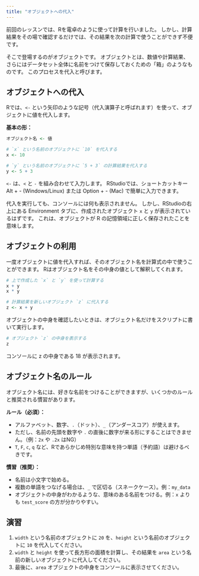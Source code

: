 ```yaml
---
title: "オブジェクトへの代入"
---
```


前回のレッスンでは、Rを電卓のように使って計算を行いました。
しかし、計算結果をその場で確認するだけでは、その結果を次の計算で使うことができず不便です。

そこで登場するのがオブジェクトです。
オブジェクトとは、数値や計算結果、さらにはデータセット全体に名前をつけて保存しておくための「箱」のようなものです。
このプロセスを代入と呼びます。

## オブジェクトへの代入

Rでは、`<-` という矢印のような記号（代入演算子と呼ばれます）を使って、オブジェクトに値を代入します。

**基本の形：**

```r
オブジェクト名 <- 値
```

```r
# `x` という名前のオブジェクトに `10` を代入する
x <- 10

# `y` という名前のオブジェクトに `5 + 3` の計算結果を代入する
y <- 5 + 3
```


`<-` は、`<` と `-` を組み合わせて入力します。
RStudioでは、ショートカットキー Alt + - (Windows/Linux) または Option + - (Mac) で簡単に入力できます。

代入を実行しても、コンソールには何も表示されません。
しかし、RStudioの右上にある Environment タブに、作成されたオブジェクト `x` と `y` が表示されているはずです。
これは、オブジェクトが R の記憶領域に正しく保存されたことを意味します。

## オブジェクトの利用

一度オブジェクトに値を代入すれば、そのオブジェクト名を計算式の中で使うことができます。
Rはオブジェクト名をその中身の値として解釈してくれます。

```r
# 上で作成した `x` と `y` を使って計算する
x + y
x * y

# 計算結果を新しいオブジェクト `z` に代入する
z <- x + y
```

オブジェクトの中身を確認したいときは、オブジェクト名だけをスクリプトに書いて実行します。

```r
# オブジェクト `z` の中身を表示する
z
```

コンソールに z の中身である 18 が表示されます。

## オブジェクト名のルール

オブジェクト名には、好きな名前をつけることができますが、いくつかのルールと推奨される慣習があります。

**ルール（必須）：**

- アルファベット、数字、`.`（ドット）、`_`（アンダースコア）が使えます。
- ただし、名前の先頭を数字や `.` の直後に数字が来る形にすることはできません。（例：`2x` や `.2x` はNG）
- `T`, `F`, `c`, `q` など、Rであらかじめ特別な意味を持つ単語（予約語）は避けるべきです。

**慣習（推奨）：**

- 名前は小文字で始める。
- 複数の単語をつなげる場合は、`_` で区切る（スネークケース）。例：`my_data`
- オブジェクトの中身がわかるような、意味のある名前をつける。例：`x` よりも `test_score` の方が分かりやすい。

## 演習

1. `width` という名前のオブジェクトに `20` を、`height` という名前のオブジェクトに `10` を代入してください。
2. `width` と `height` を使って長方形の面積を計算し、その結果を `area` という名前の新しいオブジェクトに代入してください。
3. 最後に、`area` オブジェクトの中身をコンソールに表示させてください。
